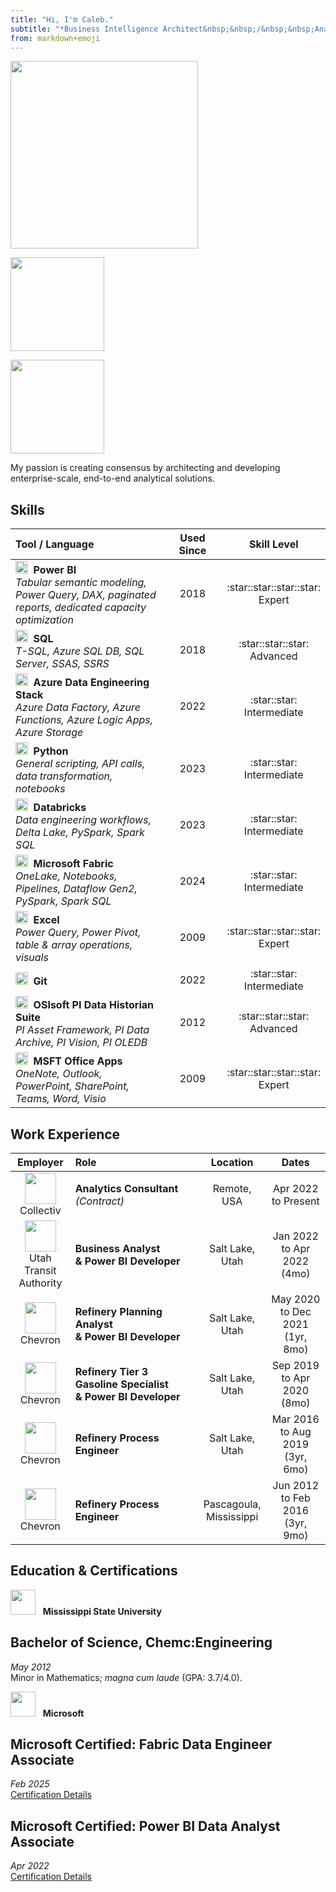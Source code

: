 ```yaml
---
title: "Hi, I'm Caleb."
subtitle: "*Business Intelligence Architect&nbsp;&nbsp;/&nbsp;&nbsp;Analytics Developer&nbsp;&nbsp;/&nbsp;&nbsp;Process Engineer*"
from: markdown+emoji
---
```


::: {layout-ncol=3 layout-valign="center"}
![](assets/headshot.jpg){width="300px" fig-align="center"}

[![](assets/cert-powerbipng){width="150px" fig-align="center"}](https://learn.microsoft.com/api/credentials/share/en-us/calebkirsch/D57A5910AA58C346?sharingId=A6D55676D6A0E5ED){target="_blank"}

[![](assets/cert-fabric.png){width="150px" fig-align="center"}](https://learn.microsoft.com/api/credentials/share/en-us/calebkirsch/2CA819CFCAA147C2?sharingId=A6D55676D6A0E5ED){target="_blank"}
:::

My passion is creating consensus by architecting and developing enterprise-scale, end-to-end analytical solutions.

## Skills

|Tool / Language|Used Since|Skill Level|Comment|
|:------------|:---:|:---:|
|![](assets/logo-powerbi.png){width=20px}&nbsp;&nbsp;**Power BI**<br/>*Tabular semantic modeling, Power Query, DAX, paginated reports, dedicated capacity optimization*|2018|:star::star::star::star:<br/>Expert
|![](assets/logo-sql.png){width=20px}&nbsp;&nbsp;**SQL**<br/>*T-SQL, Azure SQL DB, SQL Server, SSAS, SSRS*|2018|:star::star::star:<br/>Advanced
|![](assets/logo-azure.png){width=20px}&nbsp;&nbsp;**Azure Data Engineering Stack**<br/>*Azure Data Factory, Azure Functions, Azure Logic Apps, Azure Storage*|2022|:star::star:<br/>Intermediate
|![](assets/logo-python.png){width=20px}&nbsp;&nbsp;**Python**<br/>*General scripting, API calls, data transformation, notebooks*|2023|:star::star:<br/>Intermediate
|![](assets/logo-databricks.png){width=20px}&nbsp;&nbsp;**Databricks**<br/>*Data engineering workflows, Delta Lake, PySpark, Spark SQL*|2023|:star::star:<br/>Intermediate
|![](assets/logo-fabric.png){width=20px}&nbsp;&nbsp;**Microsoft Fabric**<br/>*OneLake, Notebooks, Pipelines, Dataflow Gen2, PySpark, Spark SQL*|2024|:star::star:<br/>Intermediate
|![](assets/logo-excel.png){width=20px}&nbsp;&nbsp;**Excel**<br/>*Power Query, Power Pivot, table & array operations, visuals*|2009|:star::star::star::star:<br/>Expert
|![](assets/logo-git.png){width=20px}&nbsp;&nbsp;**Git**|2022|:star::star:<br/>Intermediate
|![](assets/logo-osisoft.png){width=20px}&nbsp;&nbsp;**OSIsoft PI Data Historian Suite**<br/>*PI Asset Framework, PI Data Archive, PI Vision, PI OLEDB*|2012|:star::star::star:<br/>Advanced
|![](assets/logo-micrososft.png){width=20px}&nbsp;&nbsp;**MSFT Office Apps**<br/>*OneNote, Outlook, PowerPoint, SharePoint, Teams, Word, Visio*|2009|:star::star::star::star:<br/>Expert

## Work Experience

|Employer|Role|Location|Dates|
|:----:|:------------|:----:|:----:|
|[![](assets/logo-collectiv.png){width=50px}](https://gocollectiv.com/){target="_blank"}<br/>Collectiv|**Analytics Consultant<br/>***(Contract)*|Remote,<br/>USA|Apr 2022<br/>to Present|
|![](assets/logo-uta.png){width=50px}<br/>Utah Transit Authority|**Business Analyst<br/>& Power BI Developer**|Salt Lake,<br/>Utah|Jan 2022<br/>to Apr 2022<br/>(4mo)|
|![](assets/logo-chevron.png){width=50px}<br/>Chevron|**Refinery Planning Analyst<br/>& Power BI Developer**|Salt Lake,<br/>Utah|May 2020<br/>to Dec 2021<br/>(1yr, 8mo)|
|![](assets/logo-chevron.png){width=50px}<br/>Chevron|**Refinery Tier 3 Gasoline Specialist<br/>& Power BI Developer**|Salt Lake,<br/>Utah|Sep 2019<br/>to Apr 2020<br/>(8mo)|
|![](assets/logo-chevron.png){width=50px}<br/>Chevron|**Refinery Process Engineer**|Salt Lake,<br/>Utah|Mar 2016<br/>to Aug 2019<br/>(3yr, 6mo)|
|![](assets/logo-chevron.png){width=50px}<br/>Chevron|**Refinery Process Engineer**|Pascagoula,<br/> Mississippi|Jun 2012<br/>to Feb 2016<br/>(3yr, 9mo)|

## Education & Certifications

![](assets/logo-mississippi-state.png){width=40px}&nbsp;&nbsp;&nbsp;**Mississippi State University**

:::{.callout-note}
## Bachelor of Science, Chemc:\Users\kirsc\repos\pomegranatebee\quartoportfolio\assetsical Engineering
*May 2012*<br/>Minor in Mathematics; *magna cum laude* (GPA: 3.7/4.0).
:::

![](assets/logo-microsoft.png){width=40px}&nbsp;&nbsp;&nbsp;**Microsoft**

:::{.callout-note}
## Microsoft Certified: Fabric Data Engineer Associate
*Feb 2025*<br/>[Certification Details](https://learn.microsoft.com/api/credentials/share/en-us/calebkirsch/2CA819CFCAA147C2?sharingId=A6D55676D6A0E5ED){target="_blank"}
:::


:::{.callout-note}
## Microsoft Certified: Power BI Data Analyst Associate
*Apr 2022*<br/>[Certification Details](https://learn.microsoft.com/api/credentials/share/en-us/calebkirsch/D57A5910AA58C346?sharingId=A6D55676D6A0E5ED){target="_blank"}
:::